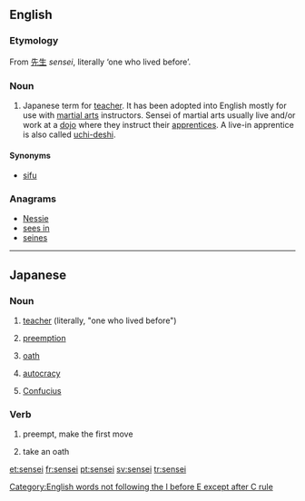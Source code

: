 ==English==

===Etymology===
From {{etyl|ja|en}} [[先生]] ''sensei'', literally ‘one who lived before’.

===Noun===
{{en-noun|pl=sensei|pl2=senseis}}

# Japanese term for [[teacher]].  It has been adopted into English mostly for use with [[martial arts]] instructors.  Sensei of martial arts usually live and/or work at a [[dojo]] where they instruct their [[apprentices]].  A live-in apprentice is also called [[uchi-deshi]].  

====Synonyms====
* [[sifu]]

===Anagrams===
* [[Nessie#English|Nessie]]
* [[sees in#English|sees in]]
* [[seines#English|seines]]

[[Category:English words not following the I before E except after C rule]]
----

==Japanese==

===Noun===
{{ja-noun|r|hira=せんせい}}

# {{ja-def|先生}} [[teacher]] (literally, "one who lived before")
# {{ja-def|先制}} [[preemption]]
# {{ja-def|宣誓}} [[oath]]
# {{ja-def|専制}} [[autocracy]]
# {{ja-def|先聖}} [[Confucius]]

===Verb===
{{ja-verb-suru|r|hira=せんせい}}

# {{ja-def|先制}} preempt, make the first move
# {{ja-def|宣誓}} take an oath

[[et:sensei]]
[[fr:sensei]]
[[pt:sensei]]
[[sv:sensei]]
[[tr:sensei]]
